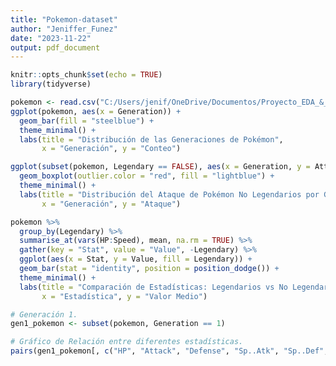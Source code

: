 ```yaml
---
title: "Pokemon-dataset"
author: "Jeniffer_Funez"
date: "2023-11-22"
output: pdf_document
---
```



```r
knitr::opts_chunk$set(echo = TRUE)
library(tidyverse)
```

```r
pokemon <- read.csv("C:/Users/jenif/OneDrive/Documentos/Proyecto_EDA_&_Analisis_exploratorio/pokemon.csv")
ggplot(pokemon, aes(x = Generation)) +
  geom_bar(fill = "steelblue") +
  theme_minimal() +
  labs(title = "Distribución de las Generaciones de Pokémon",
       x = "Generación", y = "Conteo")
```

```r
ggplot(subset(pokemon, Legendary == FALSE), aes(x = Generation, y = Attack)) +
  geom_boxplot(outlier.color = "red", fill = "lightblue") +
  theme_minimal() +
  labs(title = "Distribución del Ataque de Pokémon No Legendarios por Generación",
       x = "Generación", y = "Ataque")
```


```r
pokemon %>%
  group_by(Legendary) %>%
  summarise_at(vars(HP:Speed), mean, na.rm = TRUE) %>%
  gather(key = "Stat", value = "Value", -Legendary) %>%
  ggplot(aes(x = Stat, y = Value, fill = Legendary)) +
  geom_bar(stat = "identity", position = position_dodge()) +
  theme_minimal() +
  labs(title = "Comparación de Estadísticas: Legendarios vs No Legendarios",
       x = "Estadística", y = "Valor Medio")
```

```r
# Generación 1.
gen1_pokemon <- subset(pokemon, Generation == 1)

# Gráfico de Relación entre diferentes estadísticas.
pairs(gen1_pokemon[, c("HP", "Attack", "Defense", "Sp..Atk", "Sp..Def", "Speed")])
```